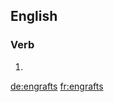 ==English==

===Verb===
{{head|en|verb form}}

# {{en-third-person singular of|engraft}}

[[de:engrafts]]
[[fr:engrafts]]